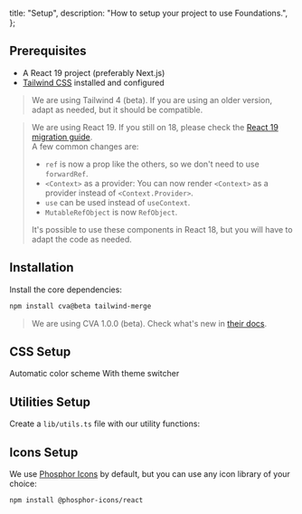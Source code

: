   title: "Setup",
  description: "How to setup your project to use Foundations.",
};

## Prerequisites

- A React 19 project (preferably Next.js)
- [Tailwind CSS](https://tailwindcss.com/) installed and configured

> We are using Tailwind 4 (beta). If you are using an older version, adapt as needed, but it should be compatible.

> We are using React 19. If you still on 18, please check the [React 19 migration guide](https://react.dev/blog/2024/04/25/react-19-upgrade-guide).  
> A few common changes are:
>
> - `ref` is now a prop like the others, so we don't need to use `forwardRef`.
> - `<Context>` as a provider: You can now render `<Context>` as a provider instead of `<Context.Provider>`.
> - `use` can be used instead of `useContext`.
> - `MutableRefObject` is now `RefObject`.
>
> It's possible to use these components in React 18, but you will have to adapt the code as needed.

## Installation

Install the core dependencies:

```bash
npm install cva@beta tailwind-merge
```

> We are using CVA 1.0.0 (beta). Check what's new in [their docs](https://beta.cva.style/getting-started/whats-new).

## CSS Setup

<Tabs>
  <TabsItems>
    <TabsItem>Automatic color scheme</TabsItem>
    <TabsItem>With theme switcher</TabsItem>
  </TabsItems>
  <TabsPanels>
    <TabsPanel>
      <SourceCode file="src/foundations/setup/globals-prefers-schema.css" />
    </TabsPanel>
    <TabsPanel>
      <SourceCode file="src/foundations/setup/globals-data-attr.css" />
    </TabsPanel>
  </TabsPanels>
</Tabs>

## Utilities Setup

Create a `lib/utils.ts` file with our utility functions:

<SourceCode file="src/lib/utils/index.ts" />

## Icons Setup

We use [Phosphor Icons](https://phosphoricons.com/) by default, but you can use any icon library of your choice:

```bash
npm install @phosphor-icons/react
```
